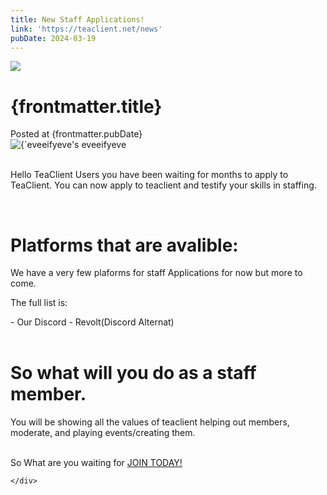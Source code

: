 ```yaml
---
title: New Staff Applications!
link: 'https://teaclient.net/news'
pubDate: 2024-03-19
---
```


<Layout className="items-center h-full w-full text-center justify-center">
<div className="mx-5 my-5">
<img src="/news/new-screenshot-1-19-3-24.png" class="border justify-center border-purple-600 rounded-xl w-[50%] h-[60%]"/>
<div class="w-full h-full">


# {frontmatter.title}

<div class="flex flex-col items-center space-x-2 p-4">
  Posted at {frontmatter.pubDate}
  <div class="flex items-center">
    <img
      class="w-8 h-8 rounded-full"
      src={`https://github.com/eveeifyeve.png`}
      alt={`eveeifyeve's GitHub Profile Picture`}
    />
    eveeifyeve
  </div>
</div>

<br/>

Hello TeaClient Users you have been waiting for months to apply to TeaClient. 
You can now apply to teaclient and testify your skills in staffing.

<br/>


# Platforms that are avalible:

We have a very few plaforms for staff Applications for now but more to come.


The full list is:
<div class="bg-gradient-to-br from-purple-300 to-lime-300 bg-clip-text text-transparent">
- Our Discord 
- Revolt(Discord Alternat) 

</div>

<br/>

# So what will you do as a staff member.


You will be showing all the values of teaclient helping out members, moderate, and playing events/creating them.

<br/>

<div class="bg-gradient-to-br from-purple-300 to-lime-300 bg-clip-text text-transparent">
So What are you waiting for <a href="/apply" class="bg-gradient-to-br from-blue-300 to-purple-300 bg-clip-text text-transparent">JOIN TODAY!</a>
</div>





    </div>
</div>
</Layout>